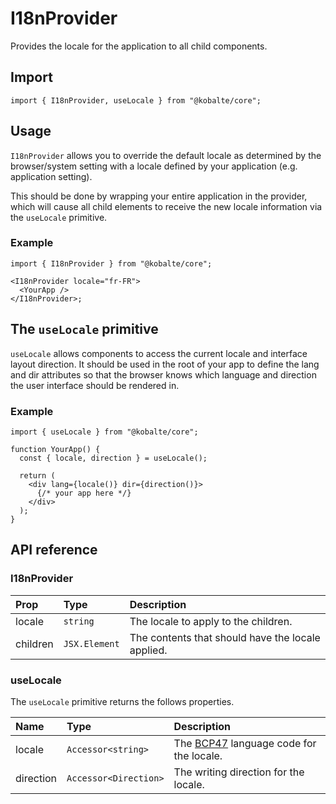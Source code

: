 # I18nProvider

Provides the locale for the application to all child components.

## Import

```tsx
import { I18nProvider, useLocale } from "@kobalte/core";
```

## Usage

`I18nProvider` allows you to override the default locale as determined by the browser/system setting with a locale defined by your application (e.g. application setting).

This should be done by wrapping your entire application in the provider, which will cause all child elements to receive the new locale information via the `useLocale` primitive.

### Example

```tsx
import { I18nProvider } from "@kobalte/core";

<I18nProvider locale="fr-FR">
  <YourApp />
</I18nProvider>;
```

## The `useLocale` primitive

`useLocale` allows components to access the current locale and interface layout direction. It should be used in the root of your app to define the lang and dir attributes so that the browser knows which language and direction the user interface should be rendered in.

### Example

```tsx
import { useLocale } from "@kobalte/core";

function YourApp() {
  const { locale, direction } = useLocale();

  return (
    <div lang={locale()} dir={direction()}>
      {/* your app here */}
    </div>
  );
}
```

## API reference

### I18nProvider

| Prop     | Type          | Description                                       |
| :------- | :------------ | :------------------------------------------------ |
| locale   | `string`      | The locale to apply to the children.              |
| children | `JSX.Element` | The contents that should have the locale applied. |

### useLocale

The `useLocale` primitive returns the follows properties.

| Name      | Type                  | Description                                                                       |
| :-------- | :-------------------- | :-------------------------------------------------------------------------------- |
| locale    | `Accessor<string>`    | The [BCP47](https://www.ietf.org/rfc/bcp/bcp47.txt) language code for the locale. |
| direction | `Accessor<Direction>` | The writing direction for the locale.                                             |
